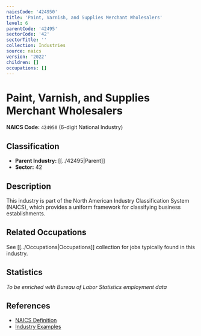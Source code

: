 ```yaml
---
naicsCode: '424950'
title: 'Paint, Varnish, and Supplies Merchant Wholesalers'
level: 6
parentCode: '42495'
sectorCode: '42'
sectorTitle: ''
collection: Industries
source: naics
version: '2022'
children: []
occupations: []
---
```

# Paint, Varnish, and Supplies Merchant Wholesalers

**NAICS Code:** `424950` (6-digit National Industry)

## Classification

- **Parent Industry:** [[../42495|Parent]]
- **Sector:** 42

## Description

This industry is part of the North American Industry Classification System (NAICS), which provides a uniform framework for classifying business establishments.

## Related Occupations

See [[../Occupations|Occupations]] collection for jobs typically found in this industry.

## Statistics

*To be enriched with Bureau of Labor Statistics employment data*

## References

- [NAICS Definition](https://www.census.gov/naics/)
- [Industry Examples](https://www.census.gov/naics/2022NAICS/)
